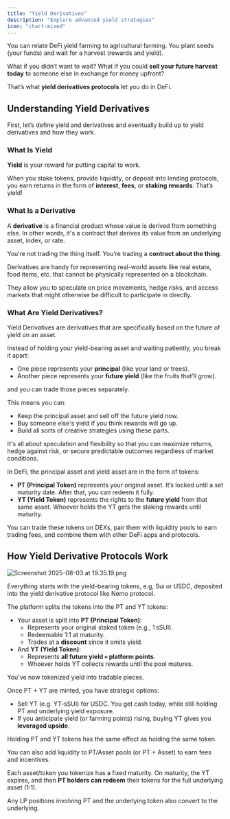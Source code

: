```yaml
---
title: "Yield Derivatives"
description: "Explore advanced yield strategies"
icon: "chart-mixed"
---
```


You can relate DeFi yield farming to agricultural farming. You plant seeds (your funds) and wait for a harvest (rewards and yield).

What if you didn’t want to wait? What if you could **sell your future harvest today** to someone else in exchange for money upfront?

That’s what **yield derivatives protocols** let you do in DeFi.

## Understanding Yield Derivatives

First, let’s define yield and derivatives and eventually build up to yield derivatives and how they work.

### What Is Yield

**Yield** is your reward for putting capital to work. 

When you stake tokens, provide liquidity, or deposit into lending protocols, you earn returns in the form of **interest**, **fees**, or **staking rewards**. That’s yield!

### What Is a Derivative

A **derivative** is a financial product whose value is derived from something else. In other words, it's a contract that derives its value from an underlying asset, index, or rate.

You’re not trading the thing itself. You’re trading a **contract about the thing**.

Derivatives are handy for representing real-world assets like real estate, food items, etc. that cannot be physically represented on a blockchain. 

They allow you to speculate on price movements, hedge risks, and access markets that might otherwise be difficult to participate in directly. 

### What Are Yield Derivatives?

Yield Derivatives are derivatives that are specifically based on the future of yield on an asset.

Instead of holding your yield-bearing asset and waiting patiently, you break it apart:

- One piece represents your **principal** (like your land or trees).
- Another piece represents your **future yield** (like the fruits that’ll grow).

and you can trade those pieces separately.

This means you can:

- Keep the principal asset and sell off the future yield now.
- Buy someone else's yield if you think rewards will go up.
- Build all sorts of creative strategies using these parts.

It's all about speculation and flexibility so that you can maximize returns, hedge against risk, or secure predictable outcomes regardless of market conditions. 

In DeFi, the principal asset and yield asset are in the form of tokens:

- **PT (Principal Token)** represents your original asset. It’s locked until a set maturity date. After that, you can redeem it fully.
- **YT (Yield Token)** represents the rights to the **future yield** from that same asset. Whoever holds the YT gets the staking rewards until maturity.

You can trade these tokens on DEXs, pair them with liquidity pools to earn trading fees, and combine them with other DeFi apps and protocols.

## How Yield Derivative Protocols Work

![Screenshot 2025-08-03 at 19.35.19.png](/images/Yield_Derivative_Protocols/Screenshot_2025-08-03_at_19.35.19.png)

Everything starts with the yield-bearing tokens, e.g, Sui or USDC, deposited into the yield derivative protocol like Nemo protocol.

The platform splits the tokens into the PT and YT tokens:

- Your asset is split into **PT (Principal Token)**:
    - Represents your original staked token (e.g., 1 sSUI).
    - Redeemable 1:1 at maturity.
    - Trades at a **discount** since it omits yield.
- And **YT (Yield Token)**:
    - Represents **all future yield + platform points.**
    - Whoever holds YT collects rewards until the pool matures.

You’ve now tokenized yield into tradable pieces.

Once PT + YT are minted, you have strategic options:

- Sell YT (e.g. YT‑sSUI) for USDC. You get cash today, while still holding PT and underlying yield exposure.
- If you anticipate yield (or farming points) rising, buying YT gives you **leveraged upside**.

Holding PT and YT tokens has the same effect as holding the same token.

You can also add liquidity to PT/Asset pools (or PT + Asset) to earn fees and incentives.

Each asset/token you tokenize has a fixed maturity. On maturity, the YT expires, and then **PT holders can redeem** their tokens for the full underlying asset (1:1).

Any LP positions involving PT and the underlying token also convert to the underlying.